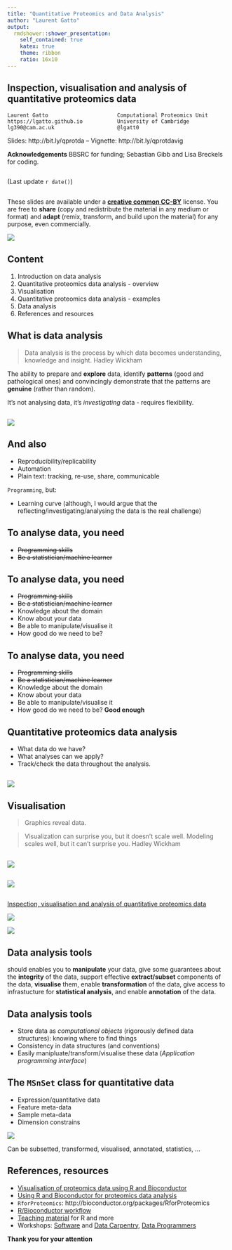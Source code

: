 ```yaml
---
title: "Quantitative Proteomics and Data Analysis"
author: "Laurent Gatto"
output:
  rmdshower::shower_presentation:
    self_contained: true
    katex: true
    theme: ribbon
    ratio: 16x10
---
```


## Inspection, visualisation and analysis of quantitative proteomics data

```
Laurent Gatto                      Computational Proteomics Unit
https://lgatto.github.io           University of Cambridge
lg390@cam.ac.uk                    @lgatt0
```

Slides: http://bit.ly/qprotda -- Vignette: http://bit.ly/qprotdavig

**Acknowledgements**  BBSRC for funding; Sebastian Gibb and Lisa Breckels for coding.

```
```

(Last update `r date()`)

##

These slides are available under a
[**creative common CC-BY**](http://creativecommons.org/licenses/by/4.0/)
license. You are free to **share** (copy and redistribute the material
in any medium or format) and **adapt** (remix, transform, and build
upon the material) for any purpose, even commercially.

<img src="Figures/cc1.jpg">

## Content

1. Introduction on data analysis
2. Quantitative proteomics data analysis - overview
3. Visualisation
4. Quantitative proteomics data analysis - examples
5. Data analysis
6. References and resources


## What is data analysis

> Data analysis is the process by which data becomes understanding,
> knowledge and insight. Hadley Wickham

The ability to prepare and **explore** data, identify **patterns**
(good and pathological ones) and convincingly demonstrate that the
patterns are **genuine** (rather than random).

It's not analysing data, it's *investigating* data - requires flexibility.

##

<img src="./Figures/Data_Analysis_Hadley_Wickham.png" class="cover">  


## And also

* Reproducibility/replicability
* Automation
* Plain text: tracking, re-use, share, communicable


`Programming`,  but:

* Learning curve (although, I would argue that the
reflecting/investigating/analysing the data is the real challenge)


## To analyse data, you need

* ~~Programming skills~~
* ~~Be a statistician/machine learner~~

## To analyse data, you need

* ~~Programming skills~~
* ~~Be a statistician/machine learner~~
* Knowledge about the domain
* Know about your data
* Be able to manipulate/visualise it
* How good do we need to be?

## To analyse data, you need

* ~~Programming skills~~
* ~~Be a statistician/machine learner~~
* Knowledge about the domain
* Know about your data
* Be able to manipulate/visualise it
* How good do we need to be? **Good enough**

## Quantitative proteomics data analysis

* What data do we have? 
* What analyses can we apply?
* Track/check the data throughout the analysis.

##

<img src="./Figures/qprotda.png" class="cover">

## Visualisation

> Graphics reveal data.

  

> Visualization can surprise you, but it doesn’t scale well. Modeling
> scales well, but it can’t surprise you. Hadley Wickham



##

<img src="./Figures/choosing-a-good-chart.jpg" class="cover">

##

<img src="./Figures/qprotda-with-plots.png" class="cover">

##

[Inspection, visualisation and analysis of quantitative proteomics data](http://bit.ly/qprotdavig)

<div class="double">
<p class="double-flow">
<img src="./Figures/msanim1.gif" class="one-col-image">
</p><p class="double-flow">
<img src="./Figures/msanim2.gif" class="one-col-image">
</p>
</div>


## Data analysis tools

should enables you to **manipulate** your data, give some guarantees
about the **integrity** of the data, support effective
**extract/subset** components of the data, **visualise** them, enable
**transformation** of the data, give access to infrastucture for
**statistical analysis**, and enable **annotation** of the data.

## Data analysis tools

* Store data as *computational objects* (rigorously defined data
  structures): knowing where to find things
* Consistency in data structures (and conventions)
* Easily manipluate/transform/visualise these data (*Application
  programming interface*)

## The `MSnSet` class for quantitative data

<div class="double">
<p class="double-flow">
* Expression/quantitative data
* Feature meta-data
* Sample meta-data
* Dimension constrains

</p><p class="double-flow">
<img src="Figures/msnset.png" class="one-col-image">
</p>
</div>

Can be subsetted, transformed, visualised, annotated, statistics, ...

## References, resources

* [Visualisation of proteomics data using R and Bioconductor](http://www.ncbi.nlm.nih.gov/pmc/articles/PMC4510819/)
* [Using R and Bioconductor for proteomics data analysis](http://arxiv.org/pdf/1305.6559v1.pdf)
* `RforProteomics`: http://bioconductor.org/packages/RforProteomics
* [R/Bioconductor workflow](http://bioconductor.org/help/workflows/proteomics/)
* [Teaching material](http://lgatto.github.io/TeachingMaterial/) for
  R and more
* Workshops: [Software](http://software-carpentry.org/) and
  [Data Carpentry](http://www.datacarpentry.org/), 
  [Data Programmers](http://www.dataprogrammers.net/)


**Thank you for your attention**
